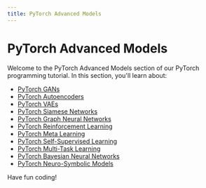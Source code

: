 ```yaml
---
title: PyTorch Advanced Models
---
```


# PyTorch Advanced Models

Welcome to the PyTorch Advanced Models section of our PyTorch programming tutorial. In this section, you'll learn about:

- [PyTorch GANs](./0-pytorch-gans.mdx)
- [PyTorch Autoencoders](./1-pytorch-autoencoders.mdx)
- [PyTorch VAEs](./2-pytorch-vaes.mdx)
- [PyTorch Siamese Networks](./3-pytorch-siamese-networks.mdx)
- [PyTorch Graph Neural Networks](./4-pytorch-graph-neural-networks.mdx)
- [PyTorch Reinforcement Learning](./5-pytorch-reinforcement-learning.mdx)
- [PyTorch Meta Learning](./6-pytorch-meta-learning.mdx)
- [PyTorch Self-Supervised Learning](./7-pytorch-self-supervised-learning.mdx)
- [PyTorch Multi-Task Learning](./8-pytorch-multi-task-learning.mdx)
- [PyTorch Bayesian Neural Networks](./9-pytorch-bayesian-neural-networks.mdx)
- [PyTorch Neuro-Symbolic Models](./10-pytorch-neuro-symbolic-models.mdx)

Have fun coding!